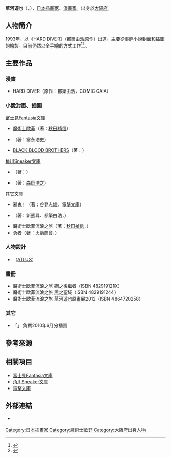 {{multiple issues|
{{Notability Unreferenced|time=2021-03-07T16:53:08+00:00}}
{{Primarysources|time=2021-03-07T16:53:08+00:00}}
}}
{{Infobox_comics_creator
| 名稱     = 草河遊也
| 外文名   = 
| 外文     = 
| 圖片     = 
| 圖片尺寸 = 
| 圖片簡介 = 
| 本名     = 
| 日文名稱 = 草河 遊也
| 平假名   = くさか ゆうや
| 羅馬拼音 = Hinata Takeshi
| 筆名     = 
| 出生日期 = {{Birth date and age|1972|1|28|no}}
| 出生地點 = {{JPN}}[[大阪府|大阪府]]
| 逝世日期 = 
| 逝世地點 = 
| 國籍     = {{JPN}}
| 職業     = [[漫畫家|漫畫家]]、[[插畫家|插畫家]]
| 稱號     = 
| 活動開始 = 1993年
| 活動結束 = 
| 類型     = 
| 代表作   = 《[[魔術士歐菲|魔術士歐菲]]》<br />《{{link-ja|Lady Gunner|レディ・ガンナー}}》
| 合作人   = 
| 配偶     = 
| 兒女     = 
| 親屬     = 
| 獎項     = 
| 簽名     = 
| 網站     = 
| module   = 
}}
{{japanese|japanese=草河 遊也|kana=くさか ゆうや|romaji=Kasaka Yūya}}
'''草河遊也'''（{{lang-ja|草河 遊也}}，{{bd|1972年|1月28日||}}），[[日本|日本]][[插畫家|插畫家]]、[[漫畫家|漫畫家]]。出身於[[大阪府|大阪府]]。

== 人物簡介 ==
1993年，以《HARD DIVER》（都築由浩原作）出道。主要從事[[輕小說|輕小說]]封面和插圖的繪製。目前仍然以全手繪的方式工作<ref>{{cite web|url=http://twitter.com/seishinsha/status/20688048030|title=2010年8月9日14:41 (JST)|work=青心社編輯部官方[[Twitter|Twitter]]|date=2010-08-09|accessdate=2010-08-09|language=ja}}</ref><ref>{{cite web|url=http://twitter.com/AkitaYoshinobu/status/12870684845|title=2010年4月26日15:48 (JST)|work=秋田禎信的Twitter|date=2010-04-26|accessdate=2010-04-26|language=ja}}</ref>。

== 主要作品 ==
=== 漫畫 ===
* HARD DIVER（原作：都築由浩，COMIC GAIA）

=== 小說封面、插圖 ===
; [[富士見Fantasia文庫|富士見Fantasia文庫]]
* [[魔術士歐菲|魔術士歐菲]]（著：[[秋田禎信|秋田禎信]]）
* {{link-ja|千劍物語|サウザンドアームズ}}（著：富永浩史）
* [[BLACK_BLOOD_BROTHERS|BLACK BLOOD BROTHERS]]（著：{{link-ja|字野耕平|あざの耕平}}）

; [[角川Sneaker文庫|角川Sneaker文庫]]
* {{link-ja|Lady Gunner|レディ・ガンナー}}（著：{{link-ja|茅田砂胡|茅田砂胡}}）
* {{link-ja|月與炎之戰記|月と炎の戦記|月與闇之戰記}}（著：[[森岡浩之|森岡浩之]]）

; 其它文庫
* 邪鬼{{lang|ja|が来る}}！（著：谷登志雄，[[電擊文庫|電擊文庫]]）
* {{lang|ja|災厄娘inアーカム}}（著：新熊昇、都築由浩，{{link-ja|青心社|青心社}}）
* 魔術士歐菲流浪之旅（著：[[秋田禎信|秋田禎信]]，{{link-ja|T.O Entertainment#TO BOOKS|ティー・オーエンタテインメント#TOブックス|TO BOOKS}}）
* 勇者{{lang|ja|のクズ}}（著：火箭商會，{{link-ja|KADOKAWA BOOK|カドカワBOOKS}}）

=== 人物設計 ===
* {{link-ja|千劍物語|サウザンドアームズ}}（[[Atlus|ATLUS]]）

=== 畫冊 ===
* 魔術士歐菲流浪之旅 鋼之後繼者（ISBN 482919121X）
* 魔術士歐菲流浪之旅 黑之聖域（ISBN 4829191244）
* 魔術士歐菲流浪之旅 草河遊也原畫展2012（ISBN 4864720258）

=== 其它 ===
* 「{{lang|ja|[http://www.yomban.jp/ YOMBAN] 今月の一枚}}」 負責2010年6月分插圖

== 參考來源 ==
{{reflist}}

== 相關項目 ==
* [[富士見Fantasia文庫|富士見Fantasia文庫]]
* [[角川Sneaker文庫|角川Sneaker文庫]]
* [[電擊文庫|電擊文庫]]

== 外部連結 ==
* {{lang|ja|[http://www.orphenpedia.com/wiki/草河遊也 オーフェンペディア]}} {{ja icon}}

{{魔術士歐菲}}
{{DEFAULTSORT:Kasaka Yūya}}
[[Category:日本插畫家|Category:日本插畫家]]
[[Category:魔術士歐菲|Category:魔術士歐菲]]
[[Category:大阪府出身人物|Category:大阪府出身人物]]